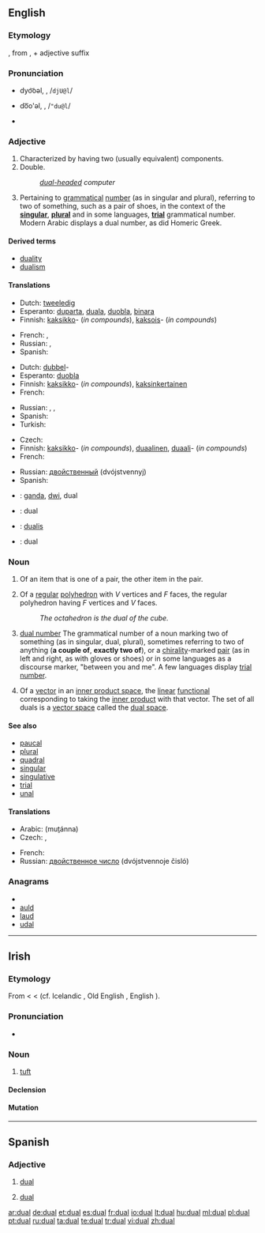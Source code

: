 ==English==

===Etymology===
{{etyl|la}} {{term|dualis||lang=la|two}}, from {{term|duo|duo|lang=la|two}}, + adjective suffix {{term|-alis|lang=la}}

===Pronunciation===
* {{a|RP}} dyo͝oəl, {{IPAchar|/djʊəl/}}, /<tt>djU@l</tt>/<!--no accent because "dual" is pronounced as one syllable in RP-->
* {{a|US}} do͞o'əl, {{IPAchar|/ˈduəl/}}, /<tt>"du@l</tt>/
*: {{rhymes|ʊəl}}
* {{homophones|duel}}

===Adjective===
{{en-adj|-}}

# Characterized by having two (usually equivalent) components.
# Double.
#: ''[[dual-headed]] computer''
# {{grammar}} Pertaining to [[grammatical]] [[number]] (as in singular and plural), referring to two of something, such as a pair of shoes, in the context of the '''[[singular]]''', '''[[plural]]''' and in some languages, '''[[trial number|trial]]''' grammatical number. Modern Arabic displays a dual number, as did Homeric Greek.

====Derived terms====
* [[duality]]
* [[dualism]]

====Translations====
{{trans-top|having two components}}
* Dutch: [[tweeledig]]
* Esperanto: [[duparta]], [[duala]], [[duobla]], [[binara]]
* Finnish: [[kaksikko]]- (''in compounds''), [[kaksois]]- (''in compounds'')
{{trans-mid}}
* French: {{t+|fr|double|m|f}}, {{t+|fr|duel|m}}
* Russian: {{t+|ru|двойной|tr=dvojnój|sc=Cyrl}}, {{t+|ru|двойственный|tr=dvójstvennyj|sc=Cyrl}}
* Spanish: {{t-|es|doble}}
{{trans-bottom}}

{{trans-top|double}}
* Dutch: [[dubbel]]-
* Esperanto: [[duobla]]
* Finnish: [[kaksikko]]- (''in compounds''), [[kaksinkertainen]]
* French: {{t+|fr|double|m|f}}
{{trans-mid}}
* Russian: {{t+|ru|двойной|tr=dvojnój|sc=Cyrl}}, {{t+|ru|двоякий|tr=dvojákij|sc=Cyrl}}, {{t+|ru|сдвоенный|tr=sdvójennyj|sc=Cyrl}}
* Spanish: {{t-|es|doble}}
* Turkish: {{t|tr|çift}}
{{trans-bottom}}

{{trans-top|in grammar}}
* Czech: {{t|cs|duálový}}
* Finnish: [[kaksikko]]- (''in compounds''), [[duaalinen]], [[duaali]]- (''in compounds'')
* French: {{t+|fr|duel|m}}
{{trans-mid}}
* Russian: [[двойственный]] (dvójstvennyj) {{m}}
* Spanish: {{t+|es|dual}}
{{trans-bottom}}

{{checktrans}}

* {{ttbc|Indonesian}}: [[ganda]], [[dwi]], dual
* {{ttbc|Interlingua}}: dual
* {{ttbc|Latin}}: [[dualis]]
* {{ttbc|Romanian}}: dual

===Noun===
{{en-noun}}

# Of an item that is one of a pair, the other item in the pair.
# {{geometry}} Of a [[regular]] [[polyhedron]] with ''V'' vertices and ''F'' faces, the regular polyhedron having ''F'' vertices and ''V'' faces.
#: ''The octahedron is the dual of the cube.''
# {{grammar}} [[dual number]] The grammatical number of a noun marking two of something (as in singular, dual, plural), sometimes referring to two of anything ('''a couple of''', '''exactly two of'''), or a [[chirality]]-marked  [[pair]] (as in left and right, as with gloves or shoes) or in some languages as a discourse marker, "between you and me". A few languages display [[trial number]].
# {{mathematics}} Of a [[vector]] in an [[inner product space]], the [[linear]] [[functional]] corresponding to taking the [[inner product]] with that vector. The set of all duals is a [[vector space]] called the [[dual space]].

====See also====
{{rel-top|other terms of interest}}
* [[paucal]]
* [[plural]]
* [[quadral]]
* [[singular]]
* [[singulative]]
* [[trial]]
* [[unal]]
{{rel-bottom}}

====Translations====
{{trans-top|grammatical number of a noun marking two of something}}
* Arabic: {{Arab|[[مثنى]]}} (muṯánna)
* Czech: {{t+|cs|duál|m}}, {{t+|cs|dvojné číslo|n}}
{{trans-mid}}
* French: {{t+|fr|duel|m}}
* Russian: [[двойственное число]] (dvójstvennoje čisló) {{m}}
{{trans-bottom}}

===Anagrams===
* {{alphagram|adlu}}
* [[auld#English|auld]]
* [[laud#English|laud]]
* [[udal#English|udal]]


----

==Irish==

===Etymology===
From {{etyl|sga|ga}} {{term|dúal||tress, lock of hair|lang=sga}} < {{proto|Celtic|''doklo-''|lang=ga}} < {{proto|Indo-European|''dok̑-lo-''|lang=ga}} (cf. Icelandic {{term|tagl||horse's tail|lang=is}}, Old English {{term|tægel|lang=ang}}, English {{term|tail}}).

===Pronunciation===
* {{IPA|lang=ga|[d̪ˠuəl̪ˠ]}}

===Noun===
{{infl|ga|noun|g=m}}

# [[tuft]]

====Declension====
{{ga-noun-m1|d|ual|uail}}

====Mutation====
{{ga mut cons|d|ual}}

----

==Spanish==

===Adjective===
{{es-adj|pl=duales}}

# [[#English|dual]]
# {{grammar|lang=es}} [[#English|dual]]

[[ar:dual]]
[[de:dual]]
[[et:dual]]
[[es:dual]]
[[fr:dual]]
[[io:dual]]
[[lt:dual]]
[[hu:dual]]
[[ml:dual]]
[[pl:dual]]
[[pt:dual]]
[[ru:dual]]
[[ta:dual]]
[[te:dual]]
[[tr:dual]]
[[vi:dual]]
[[zh:dual]]